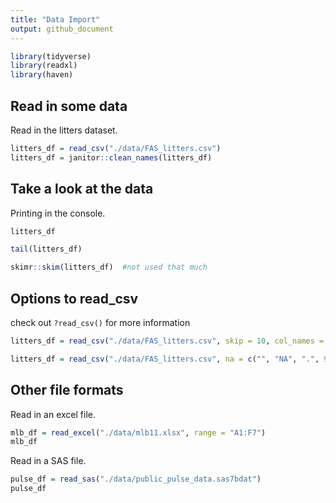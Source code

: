 ```yaml
---
title: "Data Import"
output: github_document
---
```


```r
library(tidyverse)
library(readxl)
library(haven)
```

## Read in some data

Read in the litters dataset.

```r
litters_df = read_csv("./data/FAS_litters.csv")
litters_df = janitor::clean_names(litters_df)
```


## Take a look at the data

Printing in the console.

```r
litters_df
```

```r
tail(litters_df)
```

```r
skimr::skim(litters_df)  #not used that much
```


## Options to read_csv

check out `?read_csv()` for more information

```r
litters_df = read_csv("./data/FAS_litters.csv", skip = 10, col_names = FALSE) #used when the dataset's first row is not column names

litters_df = read_csv("./data/FAS_litters.csv", na = c("", "NA", ".", 999)) #see missing values
```

## Other file formats

Read in an excel file.

```r
mlb_df = read_excel("./data/mlb11.xlsx", range = "A1:F7")
mlb_df 
```


Read in a SAS file.

```r
pulse_df = read_sas("./data/public_pulse_data.sas7bdat")
pulse_df
```





